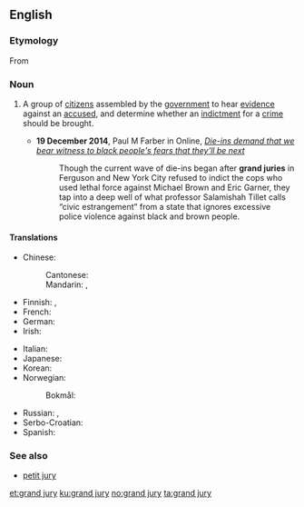 ==English==
{{wikipedia}}

===Etymology===
From {{etyl|xno|en}}

===Noun===
{{en-noun|head=[[grand]] [[jury]]|grand juries}}

# {{context|legal|lang=en}} A group of [[citizen]]s assembled by the [[government]] to hear [[evidence]] against an [[accused]], and determine whether an [[indictment]] for a [[crime]] should be brought.
#* '''19 December 2014''', Paul M Farber in {{w|The Guardian}} Online, ''[http://www.theguardian.com/commentisfree/2014/dec/19/die-ins-demand-that-we-bear-witness-to-black-peoples-fears-that-theyll-be-next Die-ins demand that we bear witness to black people's fears that they'll be next]''
#*: Though the current wave of die-ins began after '''grand juries''' in Ferguson and New York City refused to indict the cops who used lethal force against Michael Brown and Eric Garner, they tap into a deep well of what professor Salamishah Tillet calls “civic estrangement” from a state that ignores excessive police violence against black and brown people.

====Translations====
{{trans-top}}
* Chinese:
*: Cantonese: {{t|yue|大陪審團|tr=daai6pui4sam2tyun4|sc=Hani}}
*: Mandarin: {{t+|cmn|大陪審團|tr=dà péishěntuán|sc=Hani}}, {{t+|cmn|大陪審團|tr=péishěntuán|sc=Hani}}
* Finnish: {{t+|fi|valamiehistö}}, {{t|fi|suuri valamiehistö}}
* French: {{t|fr|grand jury|m}}
* German: {{t|de|Grand Jury|f}}
* Irish: {{t|ga|ard-ghiúiré|m}}
{{trans-mid}}
* Italian: {{t|it|grand jury|m}}
* Japanese: {{t|ja|大陪審|tr=だいばいしん, daibaishin|sc=Jpan}}
* Korean: {{t|ko|대배심|sc=Kore}}
* Norwegian:
*: Bokmål: {{t|nb|storjury|m}}
* Russian: {{t|ru|большо́е жюри́|n}}, {{t|ru|больша́я колле́гия прися́жных|f}}
* Serbo-Croatian: {{t|sh|вѐлика по̏рота|f|tr=vèlika pȍrota|sc=Cyrl}}
* Spanish: {{t|es|gran jurado|m}}
{{trans-bottom}}

===See also===
* [[petit jury]]

[[et:grand jury]]
[[ku:grand jury]]
[[no:grand jury]]
[[ta:grand jury]]